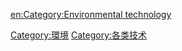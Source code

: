 {{Commonscat|Environmental technology}}

[[Category:環境|Category:環境]]
[[Category:各类技术|Category:各类技术]]

[[en:Category:Environmental_technology|en:Category:Environmental technology]]
